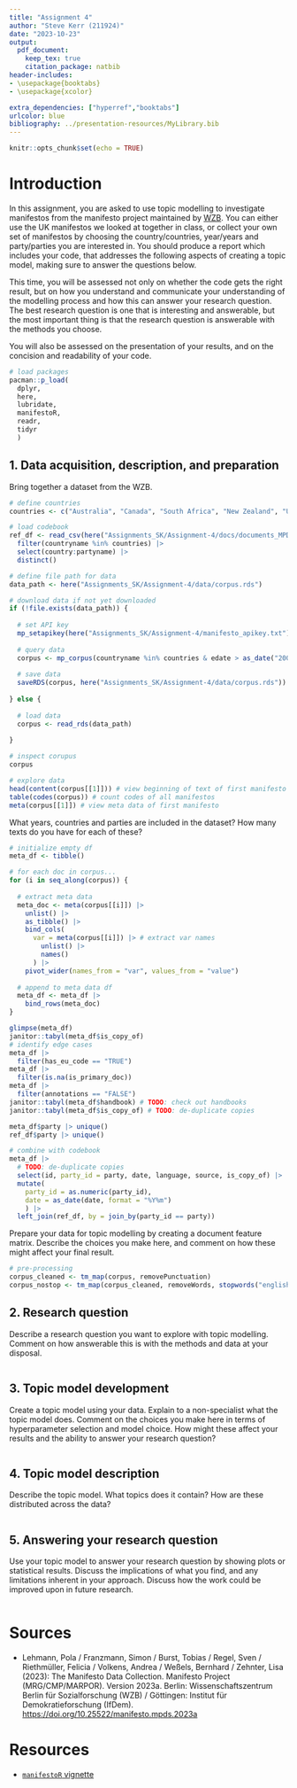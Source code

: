 ```yaml
---
title: "Assignment 4"
author: "Steve Kerr (211924)"
date: "2023-10-23"
output: 
  pdf_document:
    keep_tex: true
    citation_package: natbib
header-includes:
- \usepackage{booktabs}
- \usepackage{xcolor}

extra_dependencies: ["hyperref","booktabs"]
urlcolor: blue
bibliography: ../presentation-resources/MyLibrary.bib
---
```


```r
knitr::opts_chunk$set(echo = TRUE)
```

# Introduction

In this assignment, you are asked to use topic modelling to investigate manifestos from the manifesto project maintained by [WZB](https://manifesto-project.wzb.eu/). You can either use the UK manifestos we looked at together in class, or collect your own set of manifestos by choosing the country/countries, year/years and party/parties you are interested in. You should produce a report which includes your code, that addresses the following aspects of creating a topic model, making sure to answer the questions below.

This time, you will be assessed not only on whether the code gets the right result, but on how you understand and communicate your understanding of the modelling process and how this can answer your research question. The best research question is one that is interesting and answerable, but the most important thing is that the research question is answerable with the methods you choose.

You will also be assessed on the presentation of your results, and on the concision and readability of your code.

```r
# load packages
pacman::p_load(
  dplyr, 
  here,
  lubridate,
  manifestoR,
  readr,
  tidyr
  )
```

## 1. Data acquisition, description, and preparation

Bring together a dataset from the WZB.

```r
# define countries
countries <- c("Australia", "Canada", "South Africa", "New Zealand", "United Kingdom", "United States") # English-speaking countries

# load codebook
ref_df <- read_csv(here("Assignments_SK/Assignment-4/docs/documents_MPDataset_MPDS2023a.csv")) |> 
  filter(countryname %in% countries) |>
  select(country:partyname) |> 
  distinct()

# define file path for data
data_path <- here("Assignments_SK/Assignment-4/data/corpus.rds") 

# download data if not yet downloaded
if (!file.exists(data_path)) {
  
  # set API key
  mp_setapikey(here("Assignments_SK/Assignment-4/manifesto_apikey.txt"))
  
  # query data
  corpus <- mp_corpus(countryname %in% countries & edate > as_date("2000-01-01"))
  
  # save data
  saveRDS(corpus, here("Assignments_SK/Assignment-4/data/corpus.rds"))
  
} else {
  
  # load data
  corpus <- read_rds(data_path)
  
}

# inspect corupus
corpus
```

```r
# explore data
head(content(corpus[[1]])) # view beginning of text of first manifesto
table(codes(corpus)) # count codes of all manifestos
meta(corpus[[1]]) # view meta data of first manifesto
```

What years, countries and parties are included in the dataset? How many texts do you have for each of these?

```r
# initialize empty df
meta_df <- tibble()

# for each doc in corpus...
for (i in seq_along(corpus)) {
  
  # extract meta data 
  meta_doc <- meta(corpus[[i]]) |> 
    unlist() |> 
    as_tibble() |> 
    bind_cols(
      var = meta(corpus[[i]]) |> # extract var names
        unlist() |> 
        names()
      ) |> 
    pivot_wider(names_from = "var", values_from = "value")
  
  # append to meta data df
  meta_df <- meta_df |> 
    bind_rows(meta_doc)
}

glimpse(meta_df)
janitor::tabyl(meta_df$is_copy_of)
# identify edge cases
meta_df |> 
  filter(has_eu_code == "TRUE")
meta_df |> 
  filter(is.na(is_primary_doc))
meta_df |> 
  filter(annotations == "FALSE")
janitor::tabyl(meta_df$handbook) # TODO: check out handbooks
janitor::tabyl(meta_df$is_copy_of) # TODO: de-duplicate copies 

meta_df$party |> unique() 
ref_df$party |> unique()

# combine with codebook
meta_df |> 
  # TODO: de-duplicate copies
  select(id, party_id = party, date, language, source, is_copy_of) |>
  mutate(
    party_id = as.numeric(party_id),
    date = as_date(date, format = "%Y%m")
    ) |> 
  left_join(ref_df, by = join_by(party_id == party))

```

Prepare your data for topic modelling by creating a document feature matrix. Describe the choices you make here, and comment on how these might affect your final result.

```r
# pre-processing
corpus_cleaned <- tm_map(corpus, removePunctuation)
corpus_nostop <- tm_map(corpus_cleaned, removeWords, stopwords("english"))
```

## 2. Research question

Describe a research question you want to explore with topic modelling. Comment on how answerable this is with the methods and data at your disposal.

```r

```

## 3. Topic model development

Create a topic model using your data. Explain to a non-specialist what the topic model does. Comment on the choices you make here in terms of hyperparameter selection and model choice. How might these affect your results and the ability to answer your research question?

```r

```

## 4. Topic model description

Describe the topic model. What topics does it contain? How are these distributed across the data?

```r

```

## 5. Answering your research question

Use your topic model to answer your research question by showing plots or statistical results. Discuss the implications of what you find, and any limitations inherent in your approach. Discuss how the work could be improved upon in future research.

```r

```

# Sources

-   Lehmann, Pola / Franzmann, Simon / Burst, Tobias / Regel, Sven / Riethmüller, Felicia / Volkens, Andrea / Weßels, Bernhard / Zehnter, Lisa (2023): The Manifesto Data Collection. Manifesto Project (MRG/CMP/MARPOR). Version 2023a. Berlin: Wissenschaftszentrum Berlin für Sozialforschung (WZB) / Göttingen: Institut für Demokratieforschung (IfDem). <https://doi.org/10.25522/manifesto.mpds.2023a>

# Resources

-   [`manifestoR` vignette](https://cran.r-project.org/web/packages/manifestoR/vignettes/manifestoRworkflow.pdf)
